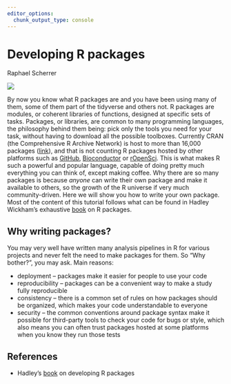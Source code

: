 ```yaml
---
editor_options:
  chunk_output_type: console
---
```


# Developing R packages

Raphael Scherrer

![](opening-image.png)

By now you know what R packages are and you have been using many of them, some of them part of the tidyverse and others not. R packages are modules, or coherent libraries of functions, designed at specific sets of tasks. Packages, or libraries, are common to many programming languages, the philosophy behind them being: pick only the tools you need for your task, without having to download all the possible toolboxes. Currently CRAN (the Comprehensive R Archive Network) is host to more than 16,000 packages ([link](https://cran.r-project.org/web/packages/)), and that is not counting R packages hosted by other platforms such as [GitHub](https://github.com), [Bioconductor](https://www.bioconductor.org/) or [rOpenSci](https://ropensci.org/). This is what makes R such a powerful and popular language, capable of doing pretty much everything you can think of, except making coffee. Why there are so many packages is because *anyone* can write their own package and make it available to others, so the growth of the R universe if very much community-driven. Here we will show you how to write your own package. Most of the content of this tutorial follows what can be found in Hadley Wickham's exhaustive [book](http://r-pkgs.had.co.nz/) on R packages.

## Why writing packages?

You may very well have written many analysis pipelines in R for various projects and never felt the need to make packages for them. So "Why bother?", you may ask. Main reasons:

* deployment -- packages make it easier for people to use your code
* reproducibility -- packages can be a convenient way to make a study fully reproducible
* consistency -- there is a common set of rules on how packages should be organized, which makes your code understandable to everyone
* security -- the common conventions around package syntax make it possible for third-party tools to check your code for bugs or style, which also means you can often trust packages hosted at some platforms when you know they run those tests

## References

* Hadley's [book](http://r-pkgs.had.co.nz/) on developing R packages
